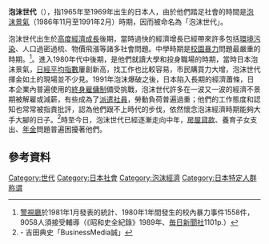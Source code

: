 '''泡沫世代'''（{{jpn|j=バブル世代|kn=バブルせだい|rm=Baburu-sedai|f=y}}），指1965年至1969年出生的日本人，由於他們踏足社會的時間是[[日本泡沫經濟|泡沫景氣]]（1986年11月至1991年2月）時期，因而被命名為「泡沫世代」。

泡沫世代出生於[[高度經濟成長|高度經濟成長]]後期，當時過快的經濟增長已經帶來許多包括[[環境污染|環境污染]]、人口過密過梳、物價飛漲等諸多社會問題。中學時期是[[校園暴力|校園暴力]]問題最嚴重的時期。<ref>[[警視廳|警視廳]]於1981年1月發表的統計、1980年1年間發生的校內暴力事件1558件，9058人須接受輔導（《昭和史全紀錄》1989年、[[毎日新聞社|毎日新聞社]]1101p.）</ref>。進入1980年代中後期，是他們就讀大學和投身職場的時期，當時日本泡沫景氣，[[日經平均指數|日經平均指數]]屢創新高，找工作也比較容易，市民購買力大增，泡沫世代揮金如土的現場並不少見。1991年泡沫爆破之後，日本陷入長期的經濟蕭條，日本企業內普遍使用的[[終身雇傭制|終身雇傭制]]備受挑戰，泡沫世代許多在一波又一波的經濟不景期被解雇或減薪，有些成為了[[人力派遣|派遣社員]]，勞動負荷普遍過重；他們的工作態度和認知也常常被指責批評，認為他們跟不上時代的步伐，依然懷念泡沫經濟時期能夠大手大腳的日子。<ref name="baburu">[http://bizmakoto.jp/makoto/articles/0910/02/news003.html {{Wayback|url=http://bizmakoto.jp/makoto/articles/0910/02/news003.html |date=20171206120924 }} {{lang|ja|ひょっとして……“バブル組”に苦しめられていませんか？}}] - 吉田典史「BusinessMedia誠」</ref>時至今日，泡沫世代已經逐漸走向中年，[[房屋貸款|房屋貸款]]、養育子女支出、[[養老金|年金]]問題普遍困擾著他們。

==參考資料==
{{reflist}}
{{青壯年的發展}}

[[Category:世代|Category:世代]]
[[Category:日本社會|Category:日本社會]]
[[Category:泡沫經濟|Category:泡沫經濟]]
[[Category:日本特定人群称谓|Category:日本特定人群称谓]]